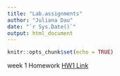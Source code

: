 ```yaml
---
title: "Lab.assignments"
author: "Juliana Dau"
date: "`r Sys.Date()`"
output: html_document
---
```


```r
knitr::opts_chunk$set(echo = TRUE)
```

week 1 Homework [HW1 Link](Hw1.html)